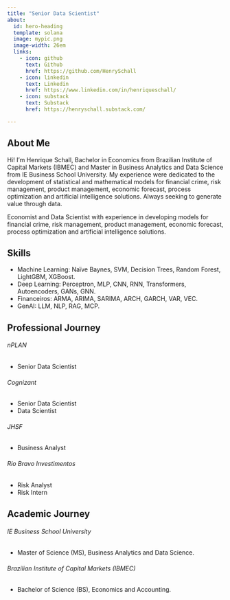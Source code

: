 ```yaml
---  
title: "Senior Data Scientist"
about:
  id: hero-heading
  template: solana
  image: mypic.png
  image-width: 26em
  links:
    - icon: github
      text: Github
      href: https://github.com/HenrySchall
    - icon: linkedin
      text: Linkedin
      href: https://www.linkedin.com/in/henriqueschall/
    - icon: substack
      text: Substack
      href: https://henryschall.substack.com/

--- 
```

:::{#hero-heading}  
## About Me 
Hi! I'm Henrique Schall, Bachelor in Economics from Brazilian Institute of Capital Markets (IBMEC) and Master in Business Analytics and Data Science from IE Business School University. My experience were dedicated to the development of statistical and mathematical models for financial crime, risk management, product management, economic forecast, process optimization and artificial intelligence solutions. Always seeking to generate value through data.
:::

Economist and Data Scientist with experience in developing models for financial crime, risk management, product management, economic forecast, process optimization and artificial intelligence solutions.

:::{#hero-heading}  
## Skills
- Machine Learning: Naïve Baynes, SVM, Decision Trees, Random Forest, LightGBM, XGBoost. 
- Deep Learning: Perceptron, MLP, CNN, RNN, Transformers, Autoencoders, GANs, GNN. 
- Financeiros: ARMA, ARIMA, SARIMA, ARCH, GARCH, VAR, VEC. 
- GenAI: LLM, NLP, RAG, MCP. 
:::

:::{#hero-heading}  
## Professional Journey

###### nPLAN
- Senior Data Scientist 

###### Cognizant    
- Senior Data Scientist 
- Data Scientist

###### JHSF                                              
- Business Analyst

###### Rio Bravo Investimentos            
- Risk Analyst
- Risk Intern 
:::

:::{#hero-heading}  
## Academic Journey
###### IE Business School University           
- Master of Science (MS), Business Analytics and Data Science.

###### Brazilian Institute of Capital Markets (IBMEC)   
- Bachelor of Science (BS), Economics and Accounting.
:::


